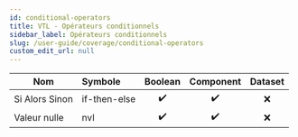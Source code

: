 ```yaml
---
id: conditional-operators
title: VTL - Opérateurs conditionnels
sidebar_label: Opérateurs conditionnels
slug: /user-guide/coverage/conditional-operators
custom_edit_url: null
---
```


| Nom            | Symbole      |      Boolean       |     Component      | Dataset |
| -------------- | :----------- | :----------------: | :----------------: | :-----: |
| Si Alors Sinon | if-then-else | :heavy_check_mark: | :heavy_check_mark: |   :x:   |
| Valeur nulle   | nvl          | :heavy_check_mark: | :heavy_check_mark: |   :x:   |
